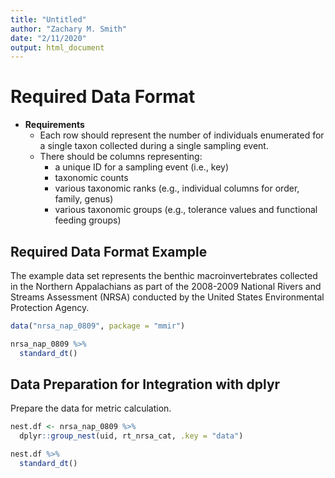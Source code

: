 ```yaml
---
title: "Untitled"
author: "Zachary M. Smith"
date: "2/11/2020"
output: html_document
---
```


# Required Data Format

* __Requirements__
  + Each row should represent the number of individuals enumerated for a single taxon collected during a single sampling event.
  + There should be columns representing:
    + a unique ID for a sampling event (i.e., key)
    + taxonomic counts
    + various taxonomic ranks (e.g., individual columns for order, family, genus)
    + various taxonomic groups (e.g., tolerance values and functional feeding groups)

## Required Data Format Example

The example data set represents the benthic macroinvertebrates collected in the Northern Appalachians as part of the 2008-2009 National Rivers and Streams Assessment (NRSA) conducted by the United States Environmental Protection Agency.
```r
data("nrsa_nap_0809", package = "mmir")

nrsa_nap_0809 %>% 
  standard_dt()
```


## Data Preparation for Integration with dplyr

Prepare the data for metric calculation.
```r
nest.df <- nrsa_nap_0809 %>% 
  dplyr::group_nest(uid, rt_nrsa_cat, .key = "data") 
```

```r
nest.df %>% 
  standard_dt()
```